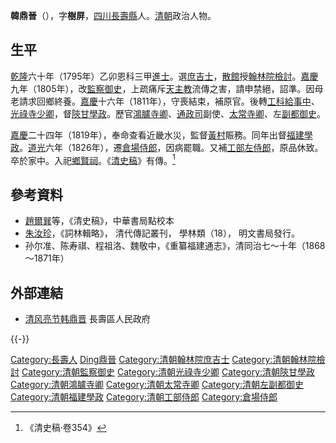 {{Otheruses|other=名为韩树屏的其他人物|韩树屏}}

'''韓鼎晉'''（{{bd|1760年||1831年||catIdx=Han韓鼎晉}}），字'''樹屏'''，[[四川|四川]][[長壽縣|長壽縣]]人。[[清朝|清朝]]政治人物。

== 生平 ==
[[乾隆|乾隆]]六十年（1795年）乙卯恩科三甲[[進士|進士]]。選[[庶吉士|庶吉士]]，[[散館|散館]]授[[翰林院檢討|翰林院檢討]]。[[嘉慶|嘉慶]]九年（1805年），改[[監察御史|監察御史]]，上疏痛斥[[天主教|天主教]]流傳之害，請申禁絕，詔準。因母老請求回鄉終養。[[嘉慶|嘉慶]]十六年（1811年），守喪結束，補原官。後轉[[工科|工科]][[給事中|給事中]]、[[光祿寺|光祿寺]][[少卿|少卿]]，督[[陝甘|陝甘]][[學政|學政]]。歷官[[鴻臚寺卿|鴻臚寺卿]]、[[通政司|通政司]]副使、[[太常寺卿|太常寺卿]]、左[[副都御史|副都御史]]。

[[嘉慶|嘉慶]]二十四年（1819年），奉命查看近畿水災，監督[[黄村地区|黃村]]賑務。同年出督[[福建|福建]][[學政|學政]]。[[道光|道光]]六年（1826年），遷[[倉場侍郎|倉場侍郎]]，因病罷職。又補[[工部左侍郎|工部左侍郎]]，原品休致。卒於家中。入祀[[鄉賢祠|鄉賢祠]]。《[[清史稿|清史稿]]》有傳。<ref>《清史稿·卷354》</ref>

==參考資料==
{{reflist}}
*[[趙爾巽|趙爾巽]]等，《清史稿》，中華書局點校本
*[[朱汝珍|朱汝珍]]，《詞林輯略》， 清代傳記叢刊， 學林類（18）， 明文書局發行。
*孙尔准、陈寿祺、程祖洛、魏敬中，《重纂福建通志》，清同治七～十年（1868～1871年）

==外部連結==
*[https://web.archive.org/web/20110222105306/http://cs.cq.gov.cn/zjcs/news/2009-5/13_32.shtml 清风亮节韩鼎晋] 長壽區人民政府

{{-}}
{{start box}}
{{s-off}}
{{s-before|[[吳椿|吳椿]]}}
{{s-title|[[清朝福建學政列表|提督福建學政]]|<small>嘉慶二十四年九月初五甲子（1819年10月23日）任</small>}}
{{s-after|[[沈維鐈|沈維鐈]]}}
{{end box}}

{{乾隆六十年乙卯恩科殿試金榜}}

{{Authority control}}

{{DEFAULTSORT:Han韓}}
[[Category:長壽人|Category:長壽人]]
[[Category:韓姓|Ding鼎晉]]
[[Category:清朝翰林院庶吉士|Category:清朝翰林院庶吉士]]
[[Category:清朝翰林院檢討|Category:清朝翰林院檢討]]
[[Category:清朝監察御史|Category:清朝監察御史]]
[[Category:清朝光祿寺少卿|Category:清朝光祿寺少卿]]
[[Category:清朝陝甘學政|Category:清朝陝甘學政]]
[[Category:清朝鴻臚寺卿|Category:清朝鴻臚寺卿]]
[[Category:清朝太常寺卿|Category:清朝太常寺卿]]
[[Category:清朝左副都御史|Category:清朝左副都御史]]
[[Category:清朝福建學政|Category:清朝福建學政]]
[[Category:清朝工部侍郎|Category:清朝工部侍郎]]
[[Category:倉場侍郎|Category:倉場侍郎]]